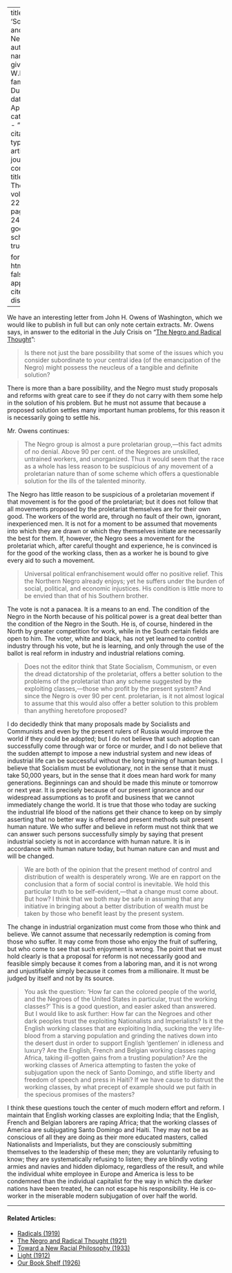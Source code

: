 
---
title: 'Socialism and the Negro'
author:
  - name:
      given: W.E.B.
      family: Du Bois
date: Apr. 1921
categories: 
  - ""
citation: 
  type: article-journal
  container-title: The Crisis
  volume: 22
  issue: 6
  page: 245-247
google-scholar: true

format:
  html:
    toc: false
    appendix-cite-as: display
---


We have an interesting letter from John H. Owens of Washington, which we would like to publish in full but can only note certain extracts. Mr. Owens says, in answer to the editorial in the July <span class = "small-caps">Crisis</span> on "[The Negro and Radical Thought](../03/negro_and_radical_thought.html)":

> Is there not just the bare possibility that some of the issues which you consider subordinate to your central idea (of the emancipation of the Negro) might possess the neucleus of a tangible and definite solution?

There is more than a bare possibility, and the Negro must study proposals and reforms with great care to see if they do not carry with them some help in the solution of his problem. But he must not assume that because a proposed solution settles many important human problems, for this reason it is necessarily going to settle his.

Mr. Owens continues:

> The Negro group is almost a pure proletarian group,---this fact admits of no denial. Above 90 per cent. of the Negroes are unskilled, untrained workers, and unorganized. Thus it would seem that the race as a whole has less reason to be suspicious of any movement of a proletarian nature than of some scheme which offers a questionable solution for the ills of the talented minority.

The Negro has little reason to be suspicious of a proletarian movement if that movement is for the good of the proletariat; but it does not follow that all movements proposed by the proletariat themselves are for their own good. The workers of the world are, through no fault of their own, ignorant, inexperienced men. It is not for a moment to be assumed that movements into which they are drawn or which they themselves initiate are necessarily the best for them. If, however, the Negro sees a movement for the proletariat which, after careful thought and experience, he is convinced is for the good of the working class, then as a worker he is bound to give every aid to such a movement.

> Universal political enfranchisement would offer no positive relief. This the Northern Negro already enjoys; yet he suffers under the burden of social, political, and economic injustices. His condition is little more to be envied than that of his Southern brother.

The vote is not a panacea. It is a means to an end. The condition of the Negro in the North because of his political power is a great deal better than the condition of the Negro in the South. He is, of course, hindered in the North by greater competition for work, while in the South certain fields are open to him. The voter, white and black, has not yet learned to control industry through his vote, but he is learning, and only through the use of the ballot is real reform in industry and industrial relations coming.

> Does not the editor think that State Socialism, Communism, or even the dread dictatorship of the proletariat, offers a better solution to the problems of the proletariat than any scheme suggested by the exploiting classes,---those who profit by the present system? And since the Negro is over 90 per cent. proletarian, is it not almost logical to assume that this would also offer a better solution to this problem than anything heretofore proposed?

I do decidedly think that many proposals made by Socialists and Communists and even by the present rulers of Russia would improve the world if they could be adopted; but I do not believe that such adoption can successfully come through war or force or murder, and I do not believe that the sudden attempt to impose a new industrial system and new ideas of industrial life can be successful without the long training of human beings. I believe that Socialism must be evolutionary, not in the sense that it must take 50,000 years, but in the sense that it does mean hard work for many generations. Beginnings can and should be made this minute or tomorrow or next year. It is precisely because of our present ignorance and our widespread  assumptions as to profit and business that we cannot immediately change the world. It is true that those who today are sucking the industrial life blood of the nations get their chance to keep on by simply asserting that no better way is offered and present methods suit present human nature. We who suffer and believe in reform must not think that we can answer such persons successfully simply by saying that present industrial society is not in accordance with human nature. It is in accordance with human nature today, but human nature can and must and will be changed.

> We are both of the opinion that the present method of control and distribution of wealth is desperately wrong. We are en rapport on the conclusion that a form of social control is inevitable. We hold this particular truth to be self-evident,---that a change must come about. But how? I think that we both may be safe in assuming that any initiative in bringing about a better distribution of wealth must be taken by those who benefit least by the present system.

The change in industrial organization must come from those who think and believe. We cannot assume that necessarily redemption is coming from those who suffer. It may come from those who enjoy the fruit of suffering, but who come to see that such enjoyment is wrong. The point that we must hold clearly is that a proposal for reform is not necessarily good and feasible simply because it comes from a laboring man, and it is not wrong and unjustifiable simply because it comes from a millionaire. It must be judged by itself and not by its source.

> You ask the question: 'How far can the colored people of the world, and the Negroes of the United States in particular, trust the working classes?' This is a good question, and easier asked than answered. But I would like to ask further: How far can the Negroes and other dark peoples trust the exploiting Nationalists and Imperialists? Is it the English working classes that are exploiting India, sucking the very life-blood from a starving population and grinding the natives down into the desert dust in order to support English 'gentlemen' in idleness and luxury? Are the English, French and Belgian working classes raping Africa, taking ill-gotten gains from a trusting population? Are the working classes of America attempting to fasten the yoke of subjugation upon the neck of Santo Domingo, and stifle liberty and freedom of speech and press in Haiti? If we have cause to distrust the working classes, by what precept of example should we put faith in the specious promises of the masters?

I think these questions touch the center of much modern effort and reform. I maintain that English working classes are exploiting India; that the English, French and Belgian laborers are raping Africa; that the working classes of America are subjugating Santo Domingo and Haiti. They may not be as conscious of all they are doing as their more educated masters, called Nationalists and Imperialists, but they are consciously submitting themselves to the leadership of these men; they are voluntarily refusing to know; they are systematically refusing to listen; they are blindly voting armies and navies and hidden diplomacy, regardless of the result, and while the individual white employee in Europe and America is less to be condemned than the individual capitalist for the way in which the darker nations have been treated, he can not escape his responsibility. He is co-worker in the miserable modern subjugation of over half the world.

<!-- Similar articles start here -->

<hr>
#### Related Articles:

* [Radicals (1919)](/Volumes/19/02/radicals.html)
* [The Negro and Radical Thought (1921)](/Volumes/22/03/negro_and_radical_thought.html)
* [Toward a New Racial Philosophy (1933)](/Volumes/40/01/toward_a_new_racial_philosophy.html)
* [Light (1912)](/Volumes/03/04/light.html)
* [Our Book Shelf (1926)](/Volumes/31/03/book_shelf.html)

<!-- Similar articles end here -->